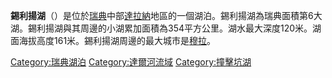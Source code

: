 {{Short description|Lake in Sweden}}
{{Infobox body of water
| name = 錫利揚湖
| image = Siljan WorldWind.jpg
| caption = [[Landsat_7|Landsat 7]]衛星影像
| image_size = 250
| image_bathymetry = 
| caption_bathymetry = 
| location = 
| coords = {{coord|60|51|N|14|48|E|type:waterbody_region:SE_scale:500000|display=inline,title}}
| type = 
| inflow = 
| outflow = 
| catchment = 
| basin_countries = 瑞典
| length = 
| width = 
| area = {{convert|354|km2|sqmi|abbr=on}}
| depth = 
| max-depth = {{convert|134|m|ft|abbr=on}}
| volume = {{convert|42|km3|e6acre.ft|abbr=on}}
| residence_time = 
| shore = 
| elevation = {{convert|161|m|ft|abbr=on}}
| islands = 
| cities = {{le|穆拉 (瑞典)|Mora (locality)|穆拉}}、[[賴特維克|賴特維克]]、{{le|泰爾貝里|Tällberg}}
| pushpin_map = Sweden
| pushpin_map_alt = 
}}

'''錫利揚湖'''（{{lang-sv|Siljan}}）是位於[[瑞典|瑞典]]中部[[達拉納|達拉納]]地區的一個湖泊。錫利揚湖為瑞典面積第6大湖。錫利揚湖與其周邊的小湖累加面積為354平方公里。湖水最大深度120米。湖面海拔高度161米。錫利揚湖周邊的最大城市是[[穆拉|穆拉]]。

{{Commons|Siljan_Ring}}
{{Impact cratering on Earth}}
{{Authority control}}

{{DEFAULTSORT:siljan}}
[[Category:瑞典湖泊|Category:瑞典湖泊]]
[[Category:達爾河流域|Category:達爾河流域]]
[[Category:撞擊坑湖|Category:撞擊坑湖]]

{{Sweden-geo-stub}}